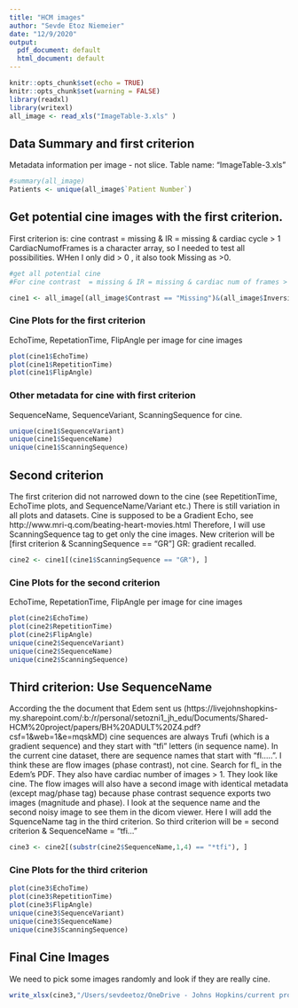 ```yaml
---
title: "HCM images"
author: "Sevde Etoz Niemeier"
date: "12/9/2020"
output:
  pdf_document: default
  html_document: default
---
```


```r
knitr::opts_chunk$set(echo = TRUE)
knitr::opts_chunk$set(warning = FALSE)
library(readxl)
library(writexl)
all_image <- read_xls("ImageTable-3.xls" )

```

## Data Summary and first criterion
Metadata information per image - not slice. Table name: "ImageTable-3.xls"
```r
#summary(all_image)
Patients <- unique(all_image$`Patient Number`)

```
## Get potential cine images with the first criterion. 
First criterion is: cine contrast  = missing & IR = missing & cardiac cycle > 1
CardiacNumofFrames is a character array, so I needed to test all possibilities. WHen I only did > 0 , it also took Missing as >0. 
```r
#get all potential cine
#For cine contrast  = missing & IR = missing & cardiac num of frames > 1

cine1 <- all_image[(all_image$Contrast == "Missing")&(all_image$InversionTime == "Missing")&(all_image$CardiacNumofFrames!= "Missing")&(all_image$CardiacNumofFrames!= "0")&(all_image$CardiacNumofFrames> "1"), ]

```
### Cine Plots for the first criterion
EchoTime, RepetationTime, FlipAngle per image for cine images

```r
plot(cine1$EchoTime)
plot(cine1$RepetitionTime)
plot(cine1$FlipAngle)
```
### Other metadata for cine with first criterion
SequenceName, SequenceVariant, ScanningSequence for cine. 
```r
unique(cine1$SequenceVariant)
unique(cine1$SequenceName)
unique(cine1$ScanningSequence)
```
## Second criterion
The first criterion did not narrowed down to the cine (see RepetitionTime, EchoTime plots, and SequenceName/Variant etc.) There is still variation in all plots and datasets.
Cine is supposed to be a Gradient Echo, see http://www.mri-q.com/beating-heart-movies.html
Therefore, I will use ScanningSequence tag to get only the cine images. New criterion will be [first criterion & ScanningSequence == "GR"]
GR: gradient recalled. 

```r
cine2 <- cine1[(cine1$ScanningSequence == "GR"), ]
```
### Cine Plots for the second criterion
EchoTime, RepetationTime, FlipAngle per image for cine images
```r
plot(cine2$EchoTime)
plot(cine2$RepetitionTime)
plot(cine2$FlipAngle)
unique(cine2$SequenceVariant)
unique(cine2$SequenceName)
unique(cine2$ScanningSequence)
```
## Third criterion: Use SequenceName
According the the document that Edem sent us (https://livejohnshopkins-my.sharepoint.com/:b:/r/personal/setozni1_jh_edu/Documents/Shared-HCM%20project/papers/BH%20ADULT%20Z4.pdf?csf=1&web=1&e=mqskMD)
cine sequences are always Trufi (which is a gradient sequence) and they start with "tfi" letters (in sequence name). In the current cine dataset, there are sequence names that start with "fl.....". I think these are flow images (phase contrast), not cine. Search for fl_ in the Edem's PDF. They also have cardiac number of images > 1. They look like cine. The flow images will also have a second image with identical metadata (except mag/phase tag) because phase contrast sequence exports two images (magnitude and phase). I look at the sequence name and the second noisy image to see them in the dicom viewer.
Here I will add the SquenceName tag in the third criterion. 
So third criterion will be = second criterion & SequenceName = "tfi..."
```r
cine3 <- cine2[(substr(cine2$SequenceName,1,4) == "*tfi"), ]
```
### Cine Plots for the third criterion
```r
plot(cine3$EchoTime)
plot(cine3$RepetitionTime)
plot(cine3$FlipAngle)
unique(cine3$SequenceVariant)
unique(cine3$SequenceName)
unique(cine3$ScanningSequence)

```
## Final Cine Images
We need to pick some images randomly and look if they are really cine. 
```r
write_xlsx(cine3,"/Users/sevdeetoz/OneDrive - Johns Hopkins/current projects/HCM/finalCINE.xlsx")

```
